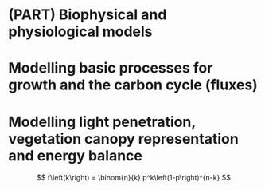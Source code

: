# (PART) Biophysical and physiological models {-}

# Modelling basic processes for growth and the carbon cycle (fluxes)
\chaptermark{Growth}



# Modelling light penetration, vegetation canopy representation and energy balance
\chaptermark{Light}

$$
  f\left(k\right) = \binom{n}{k} p^k\left(1-p\right)^{n-k}
$$

